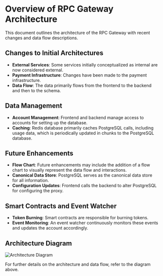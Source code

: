# Overview of RPC Gateway Architecture

This document outlines the architecture of the RPC Gateway with recent changes and data flow descriptions.

## Changes to Initial Architectures

- **External Services**: Some services initially conceptualized as internal are now considered external.
- **Payment Infrastructure**: Changes have been made to the payment infrastructure.
- **Data Flow**: The data primarily flows from the frontend to the backend and then to the schema.

## Data Management

- **Account Management**: Frontend and backend manage access to accounts for setting up the database.
- **Caching**: Redis database primarily caches PostgreSQL calls, including usage data, which is periodically updated in chunks to the PostgreSQL database.

## Future Enhancements

- **Flow Chart**: Future enhancements may include the addition of a flow chart to visually represent the data flow and interactions.
- **Canonical Data Store**: PostgreSQL serves as the canonical data store for all information.
- **Configuration Updates**: Frontend calls the backend to alter PostgreSQL for configuring the proxy.

## Smart Contracts and Event Watcher

- **Token Burning**: Smart contracts are responsible for burning tokens.
- **Event Monitoring**: An event watcher continuously monitors these events and updates the account accordingly.

## Architecture Diagram

![Architecture Diagram](/FINAL_PORTERS_Architecture.png)

For further details on the architecture and data flow, refer to the diagram above.

